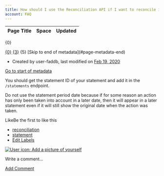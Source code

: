 ```yaml
---
title: How should I use the Reconciliation API if I want to reconcile it against one of my statements?
account: FAQ 
---
```


<table class="aui"> <thead> <tr class="header"> <th class="search-result-title">Page Title</th> <th class="search-result-space">Space</th> <th class="search-result-date">Updated</th> </tr> </thead> </table> <p class="search-result-count">{0}</p> <tr class="search-result"> <td class="search-result-title"><a href="{1}" class="content-type-{2}"><span>{0}</span></a></td> <td class="search-result-space"><a class="space" href="/display/{4}/" title="{3}">{3}</a></td> <td class="search-result-date"><span class="date" title="{6}">{5}</span></td> </tr> [Skip to end of metadata](#page-metadata-end)

*   Created by user-faddb, last modified on [Feb 19, 2020](/pages/diffpagesbyversion.action?pageId=721069&selectedPageVersions=1&selectedPageVersions=2 "Show changes")

[Go to start of metadata](#page-metadata-start)

You should get the statement ID of your statement and add it in the `/statements` endpoint.

Do not use the statement period date because if for some reason an action has only been taken into account in a later date, then it will appear in a later statement even if it will still show the original date when the action was taken.

LikeBe the first to like this

*   [reconciliation](/label/FAQ/reconciliation)
*   [statement](/label/FAQ/statement)
*   [Edit Labels](# "Edit Labels (Type 'l')")

[![User icon: Add a picture of yourself](/s/en_GB/7901/abf7b35644d5a5d1d7e4b0969a83e8eb2b569fb5/_/images/icons/profilepics/add_profile_pic.svg)](/users/profile/editmyprofilepicture.action)

Write a comment…

[Add Comment](/pages/viewpage.action?pageId=721069&showComments=true&showCommentArea=true#addcomment)
